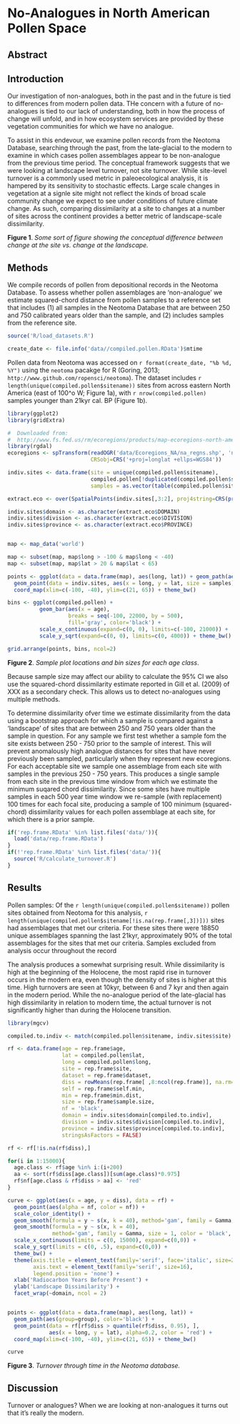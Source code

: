 No-Analogues in North American Pollen Space
========================================================

Abstract
------------------------

Introduction
------------------------
Our investigation of non-analogues, both in the past and in the future is tied to differences from modern pollen data.  THe concern with a future of no-analogues is tied to our lack of understanding, both in how the process of change will unfold, and in how ecosystem services are provided by these vegetation communities for which we have no analogue.

To assist in this endevour, we examine pollen records from the Neotoma Database, searching through the past, from the late-glacial to the modern to examine in which cases pollen assemblages appear to be non-analogue from the previous time period.  The conceptual framework suggests that we were looking at landscape level turnover, not site turnover.  While site-level turnover is a commonly used metric in paleoecological analysis, it is hampered by its sensitivity to stochastic effects.  Large scale changes in vegetation at a signle site might not reflect the kinds of broad scale community change we expect to see under conditions of future climate change.  As such, comparing dissimilarity at a site to changes at a number of sites across the continent provides a better metric of landscape-scale dissimilarity.

**Figure 1**. *Some sort of figure showing the conceptual difference between change at the site vs. change at the landscape.*


Methods
------------------------
We compile records of pollen from depositional records in the Neotoma Database.  To assess whether pollen assemblages are 'non-analogue' we estimate squared-chord distance from pollen samples to a reference set that includes (1) all samples in the Neotoma Database that are between 250 and 750 calibrated years older than the sample, and (2) includes samples from the reference site.

```r

source('R/load_datasets.R')

create_date <- file.info('data//compiled.pollen.RData')$mtime  

```

Pollen data from Neotoma was accessed on `r format(create_date, "%b %d, %Y")` using the `neotoma` pacakge for R (Goring, 2013; `http://www.github.com/ropensci/neotoma`).  The dataset includes `r length(unique(compiled.pollen$sitename))` sites from across eastern North America (east of 100^o W; Figure 1a), with `r nrow(compiled.pollen)` samples younger than 21kyr cal. BP (Figure 1b).

```r
library(ggplot2)
library(gridExtra)

#  Downloaded from: 
#  http://www.fs.fed.us/rm/ecoregions/products/map-ecoregions-north-america/
library(rgdal)
ecoregions <- spTransform(readOGR('data/Ecoregions_NA/na_regns.shp', 'na_regns'),
                          CRSobj=CRS('+proj=longlat +ellps=WGS84'))

indiv.sites <- data.frame(site = unique(compiled.pollen$sitename),
                          compiled.pollen[!duplicated(compiled.pollen$sitename), 4:5],
                          samples = as.vector(table(compiled.pollen$sitename)))

extract.eco <- over(SpatialPoints(indiv.sites[,3:2], proj4string=CRS(proj4string(ecoregions))), ecoregions)

indiv.sites$domain <- as.character(extract.eco$DOMAIN)
indiv.sites$division <- as.character(extract.eco$DIVISION)
indiv.sites$province <- as.character(extract.eco$PROVINCE)


map <- map_data('world')

map <- subset(map, map$long > -100 & map$long < -40)
map <- subset(map, map$lat > 20 & map$lat < 65)

points <- ggplot(data = data.frame(map), aes(long, lat)) + geom_path(aes(group=group), color='black') +
  geom_point(data = indiv.sites, aes(x = long, y = lat, size = samples), alpha=0.5) +
  coord_map(xlim=c(-100, -40), ylim=c(21, 65)) + theme_bw()

bins <- ggplot(compiled.pollen) + 
          geom_bar(aes(x = age), 
                   breaks = seq(-100, 22000, by = 500), 
                   fill='gray', color='black') +
          scale_x_continuous(expand=c(0, 0), limits=c(-100, 21000)) +
          scale_y_sqrt(expand=c(0, 0), limits=c(0, 4000)) + theme_bw()

grid.arrange(points, bins, ncol=2)

```
**Figure 2**. *Sample plot locations and bin sizes for each age class*.

Because sample size may affect our ability to calculate the 95% CI we also use the squared-chord dissimilarity estimate reported in Gill et al. (2009) of XXX as a secondary check.  This allows us to detect no-analogues using multiple methods.

To determine dissimilarity ofver time we estimate dissimilarity from the data using a bootstrap approach for which a sample is compared against a 'landscape' of sites that are between 250 and 750 years older than the sample in question.  For any sample we first test whether a sample fom the site exists between 250 - 750 prior to the sample of interest.  This will prevent anomalously high analogue distances for sites that have never previously been sampled, particularly when they represent new ecoregions.  For each acceptable site we sample one assemblage from each site with samples in the previous 250 - 750 years.  This produces a single sample from each site in the previous time window from which we estimate the minimum suqared chord dissimilarity.  Since some sites have multiple samples in each 500 year time window we re-sample (with replacement) 100 times for each focal site, producing a sample of 100 minimum (squared-chord) dissimilarity values for each pollen assemblage at each site, for which there is a prior sample.

```r

if('rep.frame.RData' %in% list.files('data/')){
  load('data/rep.frame.RData')
}
if(!'rep.frame.RData' %in% list.files('data/')){
  source('R/calculate_turnover.R')
}

```


Results
-------------------------
Pollen samples:
Of the `r length(unique(compiled.pollen$sitename))` pollen sites obtained from Neotoma for this analysis, `r length(unique(compiled.pollen$sitename[!is.na(rep.frame[,3])]))` sites had assemblages that met our criteria.  For these sites there were 18850 unique assemblages spanning the last 21kyr, approximately 90% of the total assemblages for the sites that met our criteria.  Samples excluded from analysis occur throughout the record

The analysis produces a somewhat surprising result.  While dissimilarity is high at the beginning of the Holocene, the most rapid rise in turnover occurs in the modern era, even though the density of sites is higher at this time.  High turnovers are seen at 10kyr, between 6 and 7 kyr and then again in the modern period.  While the no-analogue period of the late-glacial has high dissimilarity in relation to modern time, the actual turnover is not significantly higher than during the Holocene transition.


```r

library(mgcv)

compiled.to.indiv <- match(compiled.pollen$sitename, indiv.sites$site)

rf <- data.frame(age = rep.frame$age,
                 lat = compiled.pollen$lat,
                 long = compiled.pollen$long,
                 site = rep.frame$site,
                 dataset = rep.frame$dataset,
                 diss = rowMeans(rep.frame[ ,8:ncol(rep.frame)], na.rm=TRUE),
                 self = rep.frame$self.min,
                 min = rep.frame$min.dist,
                 size = rep.frame$sample.size,
                 nf = 'black',
                 domain = indiv.sites$domain[compiled.to.indiv],
                 division = indiv.sites$division[compiled.to.indiv],
                 province = indiv.sites$province[compiled.to.indiv],
                 stringsAsFactors = FALSE)

rf <- rf[!is.na(rf$diss),]

for(i in 1:15000){
  age.class <- rf$age %in% i:(i+200)
  aa <- sort(rf$diss[age.class])[sum(age.class)*0.975]
  rf$nf[age.class & rf$diss > aa] <- 'red'
}

curve <- ggplot(aes(x = age, y = diss), data = rf) + 
  geom_point(aes(alpha = nf, color = nf)) +
  scale_color_identity() +
  geom_smooth(formula = y ~ s(x, k = 40), method='gam', family = Gamma, size = 2) +
  geom_smooth(formula = y ~ s(x, k = 40), 
              method='gam', family = Gamma, size = 1, color = 'black', linetype = 2) +
  scale_x_continuous(limits = c(0, 15000), expand=c(0,0)) +
  scale_y_sqrt(limits = c(0, .5), expand=c(0,0)) +
  theme_bw() + 
  theme(axis.title = element_text(family='serif', face='italic', size=20),
        axis.text = element_text(family='serif', size=16),
        legend.position = 'none') +
  xlab('Radiocarbon Years Before Present') +
  ylab('Landscape Dissimilarity') +
  facet_wrap(~domain, ncol = 2)


points <- ggplot(data = data.frame(map), aes(long, lat)) + 
  geom_path(aes(group=group), color='black') +
  geom_point(data = rf[rf$diss > quantile(rf$diss, 0.95), ], 
             aes(x = long, y = lat), alpha=0.2, color = 'red') +
  coord_map(xlim=c(-100, -40), ylim=c(21, 65)) + theme_bw()

curve

```
**Figure 3**. *Turnover through time in the Neotoma database.*


Discussion
---------------------------
Turnover or analogues?  When we are looking at non-analogues it turns out that it's really the modern.